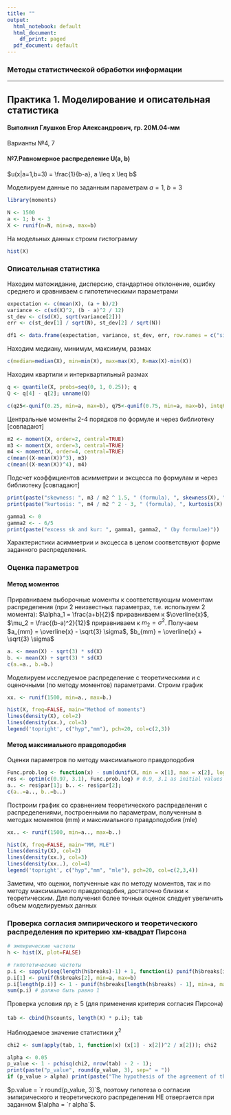 ---
title: ""
output:
  html_notebook: default
  html_document:
    df_print: paged
  pdf_document: default
---
### Методы статистической обработки информации
___
## Практика 1. Моделирование и описательная статистика
#### Выполнил Глушков Егор Александрович, гр. 20М.04-мм
Варианты №4, 7

#### №7.Равномерное распределение U(a, b)

$u(x|a=1,b=3) = \frac{1}{b-a}, a \leq x \leq b$

Моделируем данные по заданным параметрам $a=1,\;b=3$
```{r}
library(moments)

N <- 1500
a <- 1; b <- 3
X <- runif(n=N, min=a, max=b)
```

На модельных данных строим гистограмму
```{r}
hist(X)
```

### Описательная статистика

Находим матожидание, дисперсию, стандартное отклонение, ошибку среднего и сравниваем с гипотетическими параметрами
```{r}
expectation <- c(mean(X), (a + b)/2)
variance <- c(sd(X)^2, (b - a)^2 / 12)
st_dev <- c(sd(X), sqrt(variance[2]))
err <- c(st_dev[1] / sqrt(N), st_dev[2] / sqrt(N))

df1 <- data.frame(expectation, variance, st_dev, err, row.names = c("simulated", "hypothetical")); df1
```

Находим медиану, минимум, максимум, размах
```{r}
c(median=median(X), min=min(X), max=max(X), R=max(X)-min(X))
```

Находим квартили и интерквартильный размах
```{r}
q <- quantile(X, probs=seq(0, 1, 0.25)); q
Q <- q[4] - q[2]; unname(Q)
```

```{r}
c(q25<-qunif(0.25, min=a, max=b), q75<-qunif(0.75, min=a, max=b), intqR=q75-q25)
```

Центральные моменты 2-4 порядков по формуле и через библиотеку [совпадают]
```{r}
m2 <- moment(X, order=2, central=TRUE)
m3 <- moment(X, order=3, central=TRUE)
m4 <- moment(X, order=4, central=TRUE)
c(mean((X-mean(X))^3), m3)
c(mean((X-mean(X))^4), m4)
```

Подсчет коэффициентов асимметрии и эксцесса по формулам и через библиотеку [совпадают]
```{r}
print(paste("skewness: ", m3 / m2 ^ 1.5, " (formula), ", skewness(X), " (lib)"))
print(paste("kurtosis: ", m4 / m2 ^ 2 - 3, " (formula), ", kurtosis(X) - 3, " (lib; corrected)"))
```
```{r}
gamma1 <- 0
gamma2 <- - 6/5
print(paste("excess sk and kur: ", gamma1, gamma2, " (by formulae)"))
```


Характеристики асимметрии и эксцесса в целом соответствуют форме заданного распределения.


### Оценка параметров
#### Метод моментов

Приравниваем выборочные моменты к соответствующим моментам распределения (при 2 неизвестных параметрах, т.е. используем 2 момента): $\alpha_1 = \frac{a+b}{2}$ приравниваем к $\overline{x}$, $\mu_2 = \frac{(b-a)^2}{12}$ приравниваем к $m_2 = \sigma^2$. Получаем 
$a_{mm} = \overline{x} - \sqrt{3} \sigma$, 
$b_{mm} = \overline{x} + \sqrt{3} \sigma$

```{r}
a. <- mean(X) - sqrt(3) * sd(X)
b. <- mean(X) + sqrt(3) * sd(X)
c(a.=a., b.=b.)
```

Моделируем исследуемое распределение с теоретическими и с оценочными (по методу моментов) параметрами. Строим график
```{r}
xx. <- runif(1500, min=a., max=b.)

hist(X, freq=FALSE, main="Method of moments")
lines(density(X), col=2)
lines(density(xx.), col=3)
legend('topright', c("hyp","mm"), pch=20, col=c(2,3))

```

#### Метод максимального правдоподобия

Оценки параметров по методу максимального правдоподобия
```{r}
Func.prob.log <- function(x) - sum(dunif(X, min = x[1], max = x[2], log = TRUE))
res <- optim(c(0.97, 3.1), Func.prob.log) # 0.9, 3.1 as initial values
a.. <- res$par[1]; b.. <- res$par[2];
c(a..=a.., b..=b..)
```

Построим график со сравнением теоретического распределения с распределениями, построенными по параметрам, полученным в методах моментов (mm) и максимального правдоподобия (mle)
```{r}
xx.. <- runif(1500, min=a.., max=b..)

hist(X, freq=FALSE, main="MM, MLE")
lines(density(X), col=2)
lines(density(xx.), col=3)
lines(density(xx..), col=4)
legend('topright', c("hyp","mm", "mle"), pch=20, col=c(2,3,4))
```

Заметим, что оценки, полученные как по методу моментов, так и по методу максимального правдоподобия, достаточно близки к теоретическим. Для получения более точных оценок следует увеличить объем моделируемых данных

### Проверка согласия эмпирического и теоретического распределения по критерию хм-квадрат Пирсона

```{r}
# эмпирические частоты
h <- hist(X, plot=FALSE)

# гипотетические частоты
p.i <- sapply(seq(length(h$breaks)-1) + 1, function(i) punif(h$breaks[i], min=a, max=b) - punif(h$breaks[i-1], min=a, max=b))
p.i[1] <- punif(h$breaks[2], min=a, max=b)
p.i[length(p.i)] <- 1 - punif(h$breaks[length(h$breaks) - 1], min=a, max=b)
sum(p.i) # должно быть равно 1

```

Проверка условия $np_i \geq 5$ (для применения критерия согласия Пирсона)
```{r}
tab <- cbind(h$counts, length(X) * p.i); tab
```

Наблюдаемое значение статистики $\chi^2$
```{r}
chi2 <- sum(apply(tab, 1, function(x) (x[1] - x[2])^2 / x[2])); chi2
```


```{r}
alpha <- 0.05
p_value <- 1 - pchisq(chi2, nrow(tab) - 2 - 1); 
print(paste("p_value", round(p_value, 3), sep=" = "))
if (p_value > alpha) print(paste("The hypothesis of the agreement of the empirical distribution with the theoretical one is not rejected with the significance level alpha", alpha, sep="=")) else print("The hypothesis of the agreement of the empirical distribution with the theoretical one is rejected")
``` 

$p.value = `r round(p_value, 3)`$, поэтому гипотеза о согласии эмпирического и теоретического распределения НЕ отвергается при заданном $\alpha = `r alpha`$.

